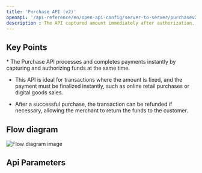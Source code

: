 ```yaml
---
title: 'Purchase API (v2)'
openapi: '/api-reference/en/open-api-config/server-to-server/purchasev2.json POST /api/v1/server-to-server-interface/paymentv2'
description : The API captured amount immediately after authorization.
---
```


## Key Points

<Info>
  * The Purchase API processes and completes payments instantly by capturing and authorizing funds at the same time.

  * This API is ideal for transactions where the amount is fixed, and the payment must be finalized instantly, such as online retail purchases or digital goods sales.

  * After a successful purchase, the transaction can be refunded if necessary, allowing the merchant to return the funds to the customer.
</Info>

## Flow diagram

![Flow diagram image](/images/timeline-diagram/flows-API-Purchase.svg)

## Api Parameters